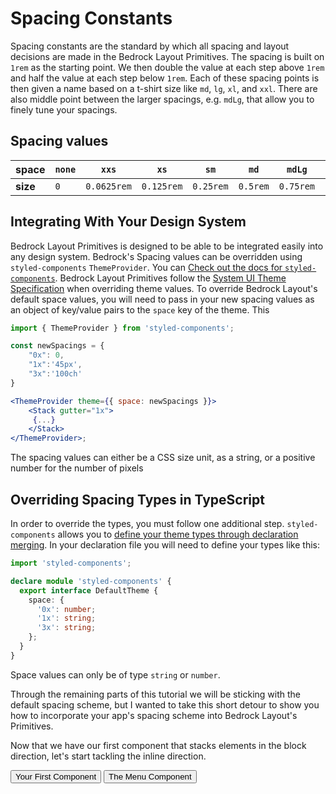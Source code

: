 
<Meta title="Getting Started/Lesson 3: Spacing" />

# Spacing Constants

Spacing constants are the standard by which all spacing and layout decisions are made in the Bedrock Layout Primitives. The spacing is built on `1rem` as the starting point. We then double the value at each step above `1rem` and half the value at each step below `1rem`. Each of these spacing points is then given a name based on a t-shirt size like `md`, `lg`, `xl`, and `xxl`. There are also middle point between the larger spacings, e.g. `mdLg`, that allow you to finely tune your spacings.

## Spacing values

| **space** | `none` | `xxs`       | `xs`       | `sm`      | `md`     | `mdLg`    | `lg`   | `lgXl`   | `xl`   | `xlXXl` | `xxl`  |
| --------- | ------ | ----------- | ---------- | --------- | -------- | --------- | ------ | -------- | ------ | ------- | ------ |
| **size**  | `0`    | `0.0625rem` | `0.125rem` | `0.25rem` | `0.5rem` | `0.75rem` | `1rem` | `1.5rem` | `2rem` | `3rem`  | `4rem` |

## Integrating With Your Design System

Bedrock Layout Primitives is designed to be able to be integrated easily into any design system. Bedrock's Spacing values can be overridden using `styled-components` `ThemeProvider`. You can [Check out the docs for `styled-components`](https://styled-components.com/docs/advanced#theming). Bedrock Layout Primitives follow the [System UI Theme Specification](https://system-ui.com/theme/#:~:text=This%20specification%20is%20a%20work%2Din%2Dprogress.&text=The%20theme%20object%20is%20intended,%2C%20and%2For%20design%20tokens) when overriding theme values. To override Bedrock Layout's default space values, you will need to pass in your new spacing values as an object of key/value pairs to the `space` key of the theme. This

```jsx
import { ThemeProvider } from 'styled-components';

const newSpacings = {
    "0x": 0,
    "1x":'45px',
    "3x":'100ch'
}

<ThemeProvider theme={{ space: newSpacings }}>
    <Stack gutter="1x">
     {...}
    </Stack>
</ThemeProvider>;
```

The spacing values can either be a CSS size unit, as a string, or a positive number for the number of pixels

## Overriding Spacing Types in TypeScript

In order to override the types, you must follow one additional step. `styled-components` allows you to [define your theme types through declaration merging](https://styled-components.com/docs/api#create-a-declarations-file). In your declaration file you will need to define your types like this:

```typescript
import 'styled-components';

declare module 'styled-components' {
  export interface DefaultTheme {
    space: {
      '0x': number;
      '1x': string;
      '3x': string;
    };
  }
}
```

Space values can only be of type `string` or `number`.

Through the remaining parts of this tutorial we will be sticking with the default spacing scheme, but I wanted to take this short detour to show you how to incorporate your app's spacing scheme into Bedrock Layout's Primitives.

Now that we have our first component that stacks elements in the block direction, let's start tackling the inline direction.

<Inline switchAt="25rem" stretch={1} gutter="md">
  <Button
    as="a"
    href="/?path=/docs/getting-started-lesson-2-your-first-component--page"
  >
    Your First Component
  </Button>
  <span />
  <Button
    as="a"
    href="/?path=/docs/getting-started-lesson-4-the-menu-component--page"
  >
    The Menu Component
  </Button>
</Inline>
